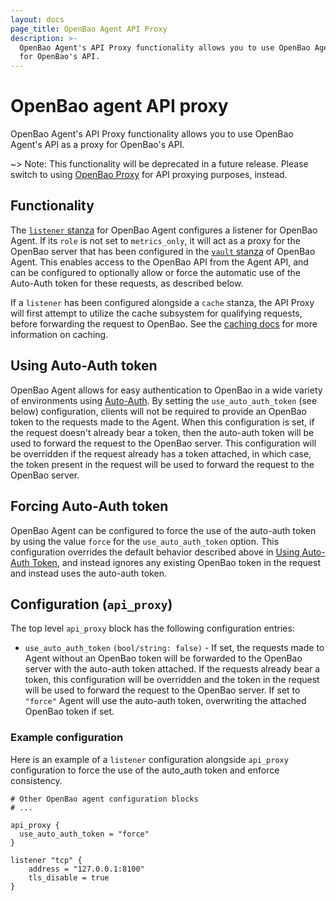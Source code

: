 ```yaml
---
layout: docs
page_title: OpenBao Agent API Proxy
description: >-
  OpenBao Agent's API Proxy functionality allows you to use OpenBao Agent's API as a proxy
  for OpenBao's API.
---
```


# OpenBao agent API proxy

OpenBao Agent's API Proxy functionality allows you to use OpenBao Agent's API as a proxy
for OpenBao's API.

~> Note: This functionality will be deprecated in a future release. Please
switch to using [OpenBao Proxy](/vault/docs/agent-and-proxy/proxy) for API proxying purposes, instead.

## Functionality

The [`listener` stanza](/vault/docs/agent-and-proxy/agent#listener-stanza) for OpenBao Agent configures a listener for OpenBao Agent. If
its `role` is not set to `metrics_only`, it will act as a proxy for the OpenBao server that
has been configured in the [`vault` stanza](/vault/docs/agent-and-proxy/agent#vault-stanza) of OpenBao Agent. This enables access to the OpenBao
API from the Agent API, and can be configured to optionally allow or force the automatic use of
the Auto-Auth token for these requests, as described below.

If a `listener` has been configured alongside a `cache` stanza, the API Proxy will
first attempt to utilize the cache subsystem for qualifying requests, before forwarding the
request to OpenBao. See the [caching docs](/vault/docs/agent-and-proxy/agent/caching) for more information on caching.

## Using Auto-Auth token

OpenBao Agent allows for easy authentication to OpenBao in a wide variety of
environments using [Auto-Auth](/vault/docs/agent-and-proxy/autoauth). By setting the
`use_auto_auth_token` (see below) configuration, clients will not be required
to provide an OpenBao token to the requests made to the Agent. When this
configuration is set, if the request doesn't already bear a token, then the
auto-auth token will be used to forward the request to the OpenBao server. This
configuration will be overridden if the request already has a token attached,
in which case, the token present in the request will be used to forward the
request to the OpenBao server.

## Forcing Auto-Auth token

OpenBao Agent can be configured to force the use of the auto-auth token by using
the value `force` for the `use_auto_auth_token` option. This configuration
overrides the default behavior described above in [Using Auto-Auth
Token](/vault/docs/agent-and-proxy/agent/apiproxy#using-auto-auth-token), and instead ignores any
existing OpenBao token in the request and instead uses the auto-auth token.


## Configuration (`api_proxy`)

The top level `api_proxy` block has the following configuration entries:

- `use_auto_auth_token` `(bool/string: false)` - If set, the requests made to Agent
without an OpenBao token will be forwarded to the OpenBao server with the
auto-auth token attached. If the requests already bear a token, this
configuration will be overridden and the token in the request will be used to
forward the request to the OpenBao server. If set to `"force"` Agent will use the
auto-auth token, overwriting the attached OpenBao token if set.

### Example configuration

Here is an example of a `listener` configuration alongside `api_proxy` configuration to force the use of the auto_auth token
and enforce consistency.

```hcl
# Other OpenBao agent configuration blocks
# ...

api_proxy {
  use_auto_auth_token = "force"
}

listener "tcp" {
    address = "127.0.0.1:8100"
    tls_disable = true
}
```
